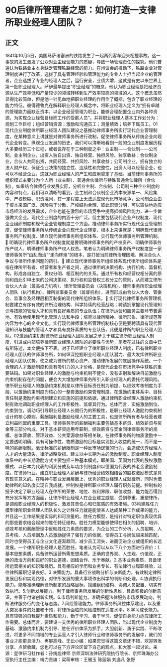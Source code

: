 # 90后律所管理者之思：如何打造一支律所职业经理人团队？
## 正文
1841年10月5日，美国马萨诸塞洲的铁路发生了一起两列客车迎头相撞事故。这一事故的发生激发了公众对业主经营能力的质疑，导致一场管理责任的探究。他们普遍认为铁路业主本身缺乏管理铁路经营的能力。在州议会的推动下，铁路企业对管理制度进行了改革，选拔了具有管理经验和管理能力的专业人士担当起企业的管理者，企业选拔了专业的经理人之后，运行安全，业绩大增，这就是有史以来世界上第一批职业经理人。萨伊最早提出“职业经理”的概念，他认为职业经理是把经济资源从生产效率低和产量较少的领域转移到生产效率较高的领域的人。这个概念虽然显得比较简单，但是他一针见血地把职业经理的作用作了概括，包含了职业经理的能力特征。彼得德鲁克在解释职业经理人概念中，将职业经理人定义为“拥有卓越的管理能力而缺乏资本，以企业经营管理为职业，能够合理配置企业内外各种资源，为实现企业经营目标而工作的受薪人员”。并将职业经理人基本工作划分为：规划工作目标；组织营销资源；激励和沟通员工；测量绩效；培养下属员工。01现代企业制度律所职业经理人团队建设之基推动律师事务所实行现代企业管理制度，在某种意义上讲就是对律师事务所进行改制，促使律师事务所从传统企业向现代企业转变。纵观企业发展的历史，我们可以清晰地看到一般的企业制度发展历程大多要经历三个过程，或者说存在于三种制度之中：业主制——合伙制——公司制。业主制企业，出资人独自出资、独自经营、独担风险、独享收益；合伙制企业，合伙人共同出资，共同经营、共担风险、共享收益；公司制企业，拥有独立的法人财产权，保证企业决策的独立性、连续性和完整性，出资人可以经营企业，也可以不经营企业，这就为职业经理人的产生和应用奠定了基础。当前律师事务所的组织模式主要分为个人所（业主制）、普通合伙律所与特殊普通合伙律所（合伙制）。如果结合律师行业发展实际，分析业主制、合伙制、公司制三种企业制度的内容和特点，我们可以清晰的看到，业主制和合伙制企业资本来源单一、风险集中、产权模糊、职责混同，在一定程度上无法适应现代化市场竞争，公司制企业由于资本来源广泛、风险易于分散、产权结构合理、彼此职责分明，可以较快地适应市场经济的发展需求，企业也能在激烈的市场竞争中提高抵御风险能力，进一步做强做大企业。现代企业制度的内涵十分广泛，但主要包括现代企业产权制度、现代企业组织制度和现代企业管理制度三个方面。推动律师事务所实行现代企业管理制度，促使律师事务所从传统企业向现代企业转变，根本上来讲就是：明确现代律师事务所产权制度、建立现代律师事务所组织体系、实行现代律师事务所管理机制。🔹 明确现代律师事务所产权制度就是要明确律师事务所的产权资产、明确律师事务所产权人、明确律师事务所产权人权责。笔者认为明确律师事务所产权制度是一家律师事务所“由乱而治”“走向辉煌”的根本，是打破当前律所治理困境、解决合伙人争议与律所传承问题的药引。🔹 建立现代律师事务所组织体系现代律所组织体系是指在律所所有者、经营者和生产者之间，通过律所的决策机构、执行机构、监督机构，形成各自独立、责权分明、相互制约的关系。通过所有权和经营权相分离的原则和由此引申出来的公司决策权、执行权和监督权三权分立的原则，从而建立律所合伙人大会（最高权力机构）、律所管理委员会（决策机构）、律师事务所职业经理人团队（执行机构）、律所监事委员会（监督机构），进而形成由合伙人大会、管委会、监事会及经理层相互制衡的现代律所组织体系。🔹 实行现代律师事务所管理机制要建立有序有效的律所治理结构、科学持续的经营战略；聘请拥掌握现代管理知识与技能的管理人才和具有良好素质的专业队伍；在律所运营和服务主要环节普遍地、有效地使用现代化管理方法和手段；培育以律所精神、律所形象、律所规范等内容为中心的企业文化。实行现代律师事务所管理机制核心便是要聘请具有现代管理知识与技能的管理人才和具有良好素质的专业队伍，此便是律所的职业经理人团队。02激励约束机制律所职业经理人团队发展之矛关于建立律所职业经理人制度，引进或内部培养律所职业经理人团队的必要性与优势，笔者在过往的文章中已有所陈述，本文便按下不表。对于已经建立了律所职业经理人制度，已有律所职业经理人团队的律师事务所，如何纵深挖掘职业经理人团队潜力、最大发挥律所职业经理人团队优势，使之成为律所的核心资产、推动律所发展的底层操作系统。一个合理的人才激励制度和具有吸引力的人才价格，是现代企业在市场竞争中获胜的重要砝码。如果对职业经理人的激励与约束机制不健全，没有识别和解决目前激励与约束机制存在的问题，便会大大增加律师事务所引入职业经理人的委托代理风险。律所职业经理人的激励约束机制是以律所目标责任制为前提、以绩效考核制度为手段、以激励约束制度为核心的一整套激励约束管理制度。在激励约束体系中，目标责任制是激励约束机制建立和实施的前提和依据，通过律所职业经理人激励约束机制有效地调动职业经理人的工作积极性、监督其行为。总体而言，实施激励到位、约束到位，调动巧引导职业经理人长期行为的积极性，是职业经理人激励约束机制设计的核心原则。薪酬福利是激励经理人的主要工具，也是律所所有者与经营者建立利益同盟的重要工具。律师事务所的薪酬福利主要包括基本薪资、绩效薪资与奖金等三部分构成。对于基本薪资适用年薪制，绩效薪资与奖金同律师事务所的规模、总体营收、管理效益、公共案源收益等相关联。在律师事务所的物质激励中一定要透明明确、具有可操作性，物质激励的目标是实现投入收益的统一，而不是一味的薪酬限制。毫无标准的薪酬限制是一种反市场逻辑的行为，会造成优秀经理人人才的大量流失，律所战略受损。建立以中长期为主的激励制度。职业经理人制度体系中的中长期激励方式主要包括三种基本模式，即美国、英国为代表的股权激励模式、以日本为代表的利润分成及年功序列制度和以德国为代表的养老金激励制度。在律师行业，建立职业经理人薪酬与律所经营绩效相结合的股权激励模式是具有现实意义的。在精神与职业发展层面上，优秀的职业经理人成就律所，同时也借助律所的知名度实现自我成就。控制权是律所职业经理人履行职务前提。控制权的授予决定了职业经理人在律所的荣誉、地位、权利界限、职位收益、能力能否得到充分发挥等方方面面，让律所职业经理人在企业建立威信，受到尊重，重塑律所，是调动职业经理人的积极性、激发其责任心和归属感的有效措施。03构建胜任力模型律所职业经理人团队长久之计胜任力就是能使某人达成某种工作成果的能力，并且这一工作结果是实际的和可测量的。胜任力模型，是指针对特定职位表现优异的那些要求结合起来的胜任特征结构。胜任力模型能够使得在相关的招聘、培训、绩效考核和薪酬管理中反映胜任力素质的要求，为企业的工作分析、人员招聘、人员考核、人员培训及人员激励提供了强有力的依据，使得员工与岗位越来越匹配，同时也使得员工与企业文化逐渐趋同，减少员工流失，进而促进企业或组织的长远发展。一个律所职业经理人是否胜任，笔者认为可以从以下八个方面进行评价：1.基本思想素质，具备律所运营所需思想素质。正确的世界观、人生观、价值观，正确的政治方向和良好的职业道德，团结合作、乐于奉献。2.基本业务素质，具备律所运营相关的知识和经历。具有相应的学历和业务专长、有法律行业履职经验，过往律所履职记录良好。3.决策能力。具备行业战略分析与决断能力。有效制定律所发展目标和实现路径，对律所发展的重大事项作出科学的判断和处理。4.协调执行能力。能够准确理解律所制定的战略目标，搭建组织结构、协调人员配置、切实有效执行。5.创新发展能力。利于律师事务所发展的创新性思维，具备积极的创新意识，并善于付诸创新实践。6.市场判断能力。准确把握法律服务市场发展动向，判断法律服务行的变化与态势。7.风险管理能力。律师事务所风控体系建设，以及重大突发事件的处置和干预，将律所面临的风险控制在适度水平。8.学习成长能力。具有较强的自我提升素质和能力，勤于学习、善于学习，促使自身能力适应律所工作需要。总体而言，要建设一支优秀的律所职业经理人团队，当以现代企业制度为基础、激励约束机制为引导、胜任评价体系为抓手，大胆创新、勇于实践、不断改进，将更多不同领域的专业运营人才引入律师行业和律师事务所的发展中，我们的事业才能更具活力、再攀高峰。无讼小编：如果您觉得这篇文章还不错，欢迎转发分享、点赞收藏，您也可以在下方评论区留下自己的观点，和大家一起讨论。来源：星律研习社作者：孙统彪律师 京师深圳法律研究院执行院长、京师珠海办公室执行主任主编：靖力责编：梁萌审核：王雅玉 陈丽娟 刘逸凡 张野